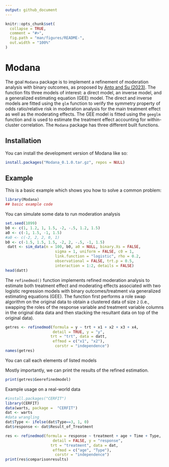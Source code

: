 ```yaml
---
output: github_document
---
```


<!-- README.md is generated from README.Rmd. Please edit that file -->

```r
knitr::opts_chunk$set(
  collapse = TRUE,
  comment = "#>",
  fig.path = "man/figures/README-",
  out.width = "100%"
)
```

# Modana

<!-- badges: start -->
<!-- badges: end -->

The goal `Modana` package is to implement a refinement of moderation analysis with binary outcomes, as proposed by [Anto and Su (2023)](https://journals.sagepub.com/doi/abs/10.1177/09622802231151206?journalCode=smma). The function fits three models of interest: a direct model, an inverse model, and a generalized estimating equation (GEE) model. The direct and inverse models are fitted using the `glm` function to verify the symmetry property of odds ratio/relative risk in moderation analysis for the main treatment effect as well as the moderating effects. The GEE model is fitted using the `geeglm` function and is used to estimate the treatment effect accounting for within-cluster correlation. The `Modana` package has three different built functions.

## Installation

You can install the development version of Modana like so:

``` r
install.packages("Modana_0.1.0.tar.gz", repos = NULL)
```

## Example

This is a basic example which shows you how to solve a common problem:

```r
library(Modana)
## basic example code
```


You can simulate some data to run moderation analysis
```r
set.seed(1099)
b0 <- c(1, 1.2, 1, 1.5, -2, -.5, 1.2, 1.5)
a0 <- c(-1, 1.5, -1, 1.5)
#a0 <- c(-2, 2, 2, 0, 1)
b0 <- c(-1.5, 1.5, 1.5, -2, 2, -.5, -1, 1.5)
 datt <- sim_data(n = 100, b0, a0 = NULL, binary.Xs = FALSE,
                      sigma = 1, uniform = FALSE, c0 = 1,
                      link.function = "logistic", rho = 0.2,
                      observational = FALSE, trt.p = 0.5,
                      interaction = 1:2, details = FALSE)
head(datt)
```



The `refinedmod()` function implements refined moderation analysis to estimate both treatment effect and moderating effects associated with two logistic regression models with binary outcomes/treatment via generalized estimating equations (GEE). 
The function first performs a role swap algorithm on the original data to obtain a clustered data of size `2` (i.e., swapping the roles of the response variable and treatment variable columns in the original data data and then stacking the resultant data on top of the original data).
```r
getres <- refinedmod(formula = y ~ trt + x1 + x2 + x3 + x4,
                     detail = TRUE, y = "y",
                    trt = "trt", data = datt,
                     effmod = c("x1", "x2"),
                      corstr = "independence")
names(getres)
```

You can call each elements of listed models

Mostly importantly, we can print the results of the refined estimation.
```r
print(getres$Geerefinedmodel)
```


Example usage on a real-world data
```r
#install.packages("CERFIT")
library(CERFIT)
data(warts, package =  "CERFIT")
dat <- warts
#data wrangling
dat$Type <- ifelse(dat$Type==3, 1, 0)
dat$response <- dat$Result_of_Treatment
```


```r
res <- refinedmod(formula = response ~ treatment + age + Time + Type,
                     detail = FALSE, y = "response",
                    trt = "treatment", data = dat,
                     effmod = c("age", "Type"),
                      corstr = "independence")
print(res$comparisonresults)
```
